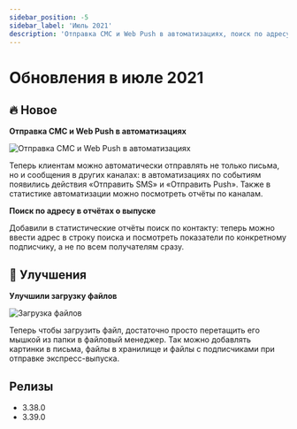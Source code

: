 ```yaml
---
sidebar_position: -5
sidebar_label: 'Июль 2021'
description: 'Отправка СМС и Web Push в автоматизациях, поиск по адресу в отчётах о выпуске, улучшенная загрузка файлов'
---
```



# Обновления в июле 2021

## 🔥 Новое

**Отправка СМС и Web Push в автоматизациях**

<p align="left">
  <img src={automativeSMSWebPush} alt="Отправка СМС и Web Push в автоматизациях" />
</p>

Теперь клиентам можно автоматически отправлять не только письма, но и сообщения в других каналах: в автоматизациях по событиям появились действия «Отправить SMS» и «Отправить Push».
Также в статистике автоматизации можно посмотреть отчёты по каналам.

**Поиск по адресу в отчётах о выпуске**

Добавили в статистические отчёты поиск по контакту: теперь можно ввести адрес в строку поиска и посмотреть показатели по конкретному подписчику, а не по всем получателям сразу.

## 🚀 Улучшения

**Улучшили загрузку файлов**

<p align="left">
  <img src={fileUpload} alt="Загрузка файлов" />
</p>

Теперь чтобы загрузить файл, достаточно просто перетащить его мышкой из папки в файловый менеджер. Так можно добавлять картинки в письма, файлы в хранилище и файлы с подписчиками при отправке экспресс-выпуска.

## Релизы

- 3.38.0
- 3.39.0

